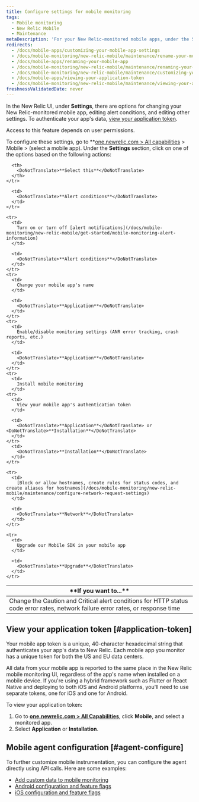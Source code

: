 ```yaml
---
title: Configure settings for mobile monitoring
tags:
  - Mobile monitoring
  - New Relic Mobile
  - Maintenance
metaDescription: 'For your New Relic-monitored mobile apps, under the Settings tab there are options for editing various settings.'
redirects:
  - /docs/mobile-apps/customizing-your-mobile-app-settings
  - /docs/mobile-monitoring/new-relic-mobile/maintenance/rename-your-mobile-app
  - /docs/mobile-apps/renaming-your-mobile-app
  - /docs/mobile-monitoring/new-relic-mobile/maintenance/renaming-your-mobile-app
  - /docs/mobile-monitoring/new-relic-mobile/maintenance/customizing-you-mobile-app-settings
  - /docs/mobile-apps/viewing-your-application-token
  - /docs/mobile-monitoring/new-relic-mobile/maintenance/viewing-your-application-token
freshnessValidatedDate: never
---
```


In the New Relic <InlinePopover type="mobile" /> UI, under <DoNotTranslate>**Settings**</DoNotTranslate>, there are options for changing your New Relic-monitored mobile app, editing alert conditions, and editing other settings. To authenticate your app's data, [view your application token](/docs/mobile-monitoring/new-relic-mobile/maintenance/configure-settings-for-mobile-monitoring/#application-token).

<Callout variant="important">
  Access to this feature depends on user permissions.
</Callout>

To configure these settings, go to <DoNotTranslate>**[one.newrelic.com > All capabilities](https://one.newrelic.com/all-capabilities) > Mobile > (select a mobile app). Under the **Settings** section, click on one of the options based on the following actions:

<table>
  <thead>
    <tr>
      <th width={350}>
        <DoNotTranslate>**If you want to...**</DoNotTranslate>
      </th>

      <th>
        <DoNotTranslate>**Select this**</DoNotTranslate>
      </th>
    </tr>
  </thead>

  <tbody>
    <tr>
      <td>
        Change the Caution and Critical alert conditions for HTTP status code error rates, network failure error rates, or response time
      </td>

      <td>
        <DoNotTranslate>**Alert conditions**</DoNotTranslate>
      </td>
    </tr>

    <tr>
      <td>
        Turn on or turn off [alert notifications](/docs/mobile-monitoring/new-relic-mobile/get-started/mobile-monitoring-alert-information)
      </td>

      <td>
        <DoNotTranslate>**Alert conditions**</DoNotTranslate>
      </td>
    </tr>
    <tr>
      <td>
        Change your mobile app's name
      </td>

      <td>
        <DoNotTranslate>**Application**</DoNotTranslate>
      </td>
    </tr>
    <tr>
      <td>
        Enable/disable monitoring settings (ANR error tracking, crash reports, etc.)
      </td>

      <td>
        <DoNotTranslate>**Application**</DoNotTranslate>
      </td>
    </tr>
    <tr>
      <td>
        Install mobile monitoring
      </td>
    <tr>
      <td>
        View your mobile app's authentication token
      </td>

      <td>
        <DoNotTranslate>**Application**</DoNotTranslate> or <DoNotTranslate>**Installation**</DoNotTranslate>
      </td>
    </tr>
      <td>
        <DoNotTranslate>**Installation**</DoNotTranslate>
      </td>
    </tr>

    <tr>
      <td>
        [Block or allow hostnames, create rules for status codes, and create aliases for hostnames](/docs/mobile-monitoring/new-relic-mobile/maintenance/configure-network-request-settings)
      </td>

      <td>
        <DoNotTranslate>**Network**</DoNotTranslate>
      </td>
    </tr>

    <tr>
      <td>
        Upgrade our Mobile SDK in your mobile app
      </td>

      <td>
        <DoNotTranslate>**Upgrade**</DoNotTranslate>
      </td>
    </tr>

  </tbody>
</table>

## View your application token [#application-token]

Your mobile app token is a unique, 40-character hexadecimal string that authenticates your app's data to New Relic. Each mobile app you monitor has a unique token for both the US and EU data centers.

All data from your mobile app is reported to the same place in the New Relic mobile monitoring UI, regardless of the app's name when installed on a mobile device. If you're using a hybrid framework such as Flutter or React Native and deploying to both iOS and Android platforms, you'll need to use separate tokens, one for iOS and one for Android.

To view your application token:

1. Go to <DoNotTranslate>**[one.newrelic.com > All Capabilities](https://one.newrelic.com/all-capabilities)**</DoNotTranslate>, click <DoNotTranslate>**Mobile**</DoNotTranslate>, and select a monitored app.
2. Select <DoNotTranslate>**Application**</DoNotTranslate> or <DoNotTranslate>**Installation**</DoNotTranslate>.


## Mobile agent configuration [#agent-configure]

To further customize mobile instrumentation, you can configure the agent directly using API calls. Here are some examples:

* [Add custom data to mobile monitoring](/docs/mobile-monitoring/new-relic-mobile/maintenance/add-custom-data-new-relic-mobile)
* [Android configuration and feature flags](/docs/mobile-monitoring/new-relic-mobile-android/install-configure/android-agent-configuration-feature-flags)
* [iOS configuration and feature flags](/docs/mobile-monitoring/new-relic-mobile-ios/api-guides/ios-agent-configuration-feature-flags)
